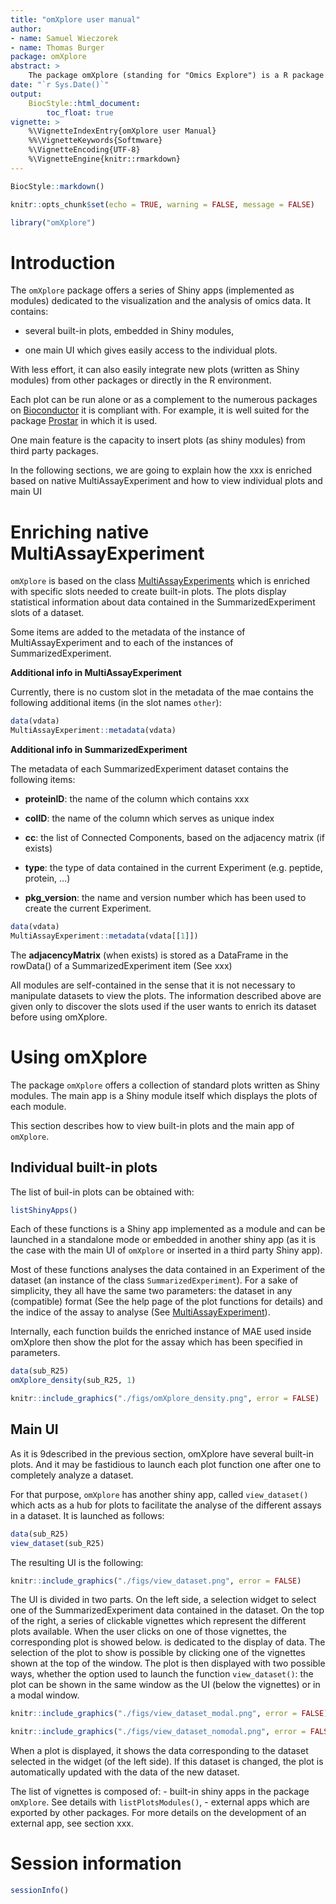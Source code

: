 ---
title: "omXplore user manual"
author: 
- name: Samuel Wieczorek
- name: Thomas Burger
package: omXplore
abstract: >
    The package omXplore (standing for "Omics Explore") is a R package which provides functions to vizualize omics experiments. It deals with common data formats in Bioconductor such as MSnSet, MultiAssayEperiments, QFeatures or even simple lists.
date: "`r Sys.Date()`"
output:
    BiocStyle::html_document:
        toc_float: true
vignette: >
    %\VignetteIndexEntry{omXplore user Manual}
    %%\VignetteKeywords{Softmware}
    %\VignetteEncoding{UTF-8}
    %\VignetteEngine{knitr::rmarkdown}
---

```{r style, echo = FALSE, results = 'asis'}
BiocStyle::markdown()
```


```{r setup, include=FALSE}
knitr::opts_chunk$set(echo = TRUE, warning = FALSE, message = FALSE)
```

```{r env, message = FALSE, warning = FALSE, echo = FALSE}
library("omXplore")
```

# Introduction

The `omXplore` package offers a series of Shiny apps (implemented as modules) dedicated to the visualization and the analysis of omics data. 
It contains:

- several built-in plots, embedded in Shiny modules,

- one main UI which gives easily access to the individual plots.

With less effort, it can also easily integrate new plots
(written as Shiny modules) from other packages or directly in the R
environment.


Each plot can be run alone or as a complement to the numerous packages on [Bioconductor](https://www.bioconductor.org/) it is compliant with. For example,
it is well suited for the package [Prostar](https://www.bioconductor.org/packages/release/bioc/html/Prostar.html) in which it is used.

One main feature is the capacity to insert plots (as shiny modules) from third party packages.

In the following sections, we are going to explain how the xxx is enriched based on native MultiAssayExperiment and how to view individual plots and main UI

# Enriching native MultiAssayExperiment

`omXplore` is based on the class [MultiAssayExperiments](https://www.bioconductor.org/packages/release/bioc/html/MultiAssayExperiment.html) which is enriched with specific slots needed to create built-in plots.
The plots display statistical information about data contained in the SummarizedExperiment
slots of a dataset.

Some items are added to the metadata of the instance of
MultiAssayExperiment and to each of the instances of
SummarizedExperiment.

**Additional info in MultiAssayExperiment**

Currently, there is no custom slot in the metadata of the mae contains
the following additional items (in the slot names `other`):

```{r meta_mae, echo = TRUE}
data(vdata)
MultiAssayExperiment::metadata(vdata)
```

**Additional info in SummarizedExperiment**

The metadata of each SummarizedExperiment dataset contains the following
items: 

-   **proteinID**: the name of the column which contains xxx

-   **colID**: the name of the column which serves as unique index

-   **cc**: the list of Connected Components, based on the adjacency
    matrix (if exists)

-   **type**: the type of data contained in the current Experiment (e.g. peptide, protein, ...)

-   **pkg_version**: the name and version number which has been used to
    create the current Experiment.


```{r meta_se, echo = TRUE}
data(vdata)
MultiAssayExperiment::metadata(vdata[[1]])
```

The **adjacencyMatrix** (when exists) is stored as a DataFrame in the
rowData() of a SummarizedExperiment item (See xxx)


All modules are self-contained in the sense that it is not necessary to manipulate datasets to view the plots. The information described above are given only to discover the slots used if the user wants to enrich its dataset before using omXplore.


# Using omXplore

The package `omXplore` offers a collection of standard plots written as Shiny modules.
The main app is a Shiny module itself which displays the plots of each
module.

This section describes how to view built-in plots and the main app of `omXplore`.

## Individual built-in plots

The list of buil-in plots can be obtained with:

```{r listShinyApps}
listShinyApps()
```


Each of these functions is a Shiny app implemented as a module and can be launched in a standalone mode or embedded in another shiny app (as it is the case with the main UI of `omXplore` or inserted in a third party Shiny app).


Most of these functions analyses the data contained in an Experiment of the dataset (an instance of the class `SummarizedExperiment`). For a sake of simplicity, they all have the same two parameters: the dataset in any (compatible) format (See the help page of the plot functions for details) and the indice of the assay to analyse (See [MultiAssayExperiment](https://www.bioconductor.org/packages/release/bioc/html/MultiAssayExperiment.html)). 

Internally, each function builds the enriched instance of MAE used inside omXplore then show the plot for the assay which has been specified in parameters.


```{r ex_modules, eval=FALSE}
data(sub_R25)
omXplore_density(sub_R25, 1)
```


```{r omXplore_density_png, results='markup', fig.cap="Plot generated by the module omXplore_density()", echo=FALSE, out.width='100%', fig.align='center', fig.wide = TRUE}
knitr::include_graphics("./figs/omXplore_density.png", error = FALSE)
```



## Main UI

As it is 9described in the previous section, omXplore have several built-in plots. And it may be fastidious to launch each plot function one after one to completely analyze a dataset.

For that purpose, `omXplore` has another shiny app, called `view_dataset()` which acts as a hub for plots to facilitate the analyse of the different assays in a dataset. It is launched as follows:

```{r view_dataset_modal, eval=FALSE}
data(sub_R25)
view_dataset(sub_R25)
```

The resulting UI is the following:

```{r view_dataset_png, results='markup', fig.cap="`omXplore` interactive interface: xxxx.", echo=FALSE, out.width='100%', fig.align='center', fig.wide = TRUE}
knitr::include_graphics("./figs/view_dataset.png", error = FALSE)
```

The UI is divided in two parts. 
On the left side, a selection widget to select one of the SummarizedExperiment data contained in the dataset.
On the top of the right, a series of clickable vignettes which represent the different plots available. When the user clicks on one of those vignettes, the corresponding plot is showed below. is dedicated to the display of data. The selection of the plot to show
is possible by clicking one of the vignettes shown at the top of the window. The plot is then displayed with
two possible ways, whether the option used to launch the function `view_dataset()`: the plot can be shown in the same window as the UI (below the vignettes) or in a modal window.

```{r view_dataset_modal_png, results='markup', fig.cap="`omXplore` interactive interface with modal.", echo=FALSE, out.width='100%', fig.align='center', fig.wide = TRUE}
knitr::include_graphics("./figs/view_dataset_modal.png", error = FALSE)
```

```{r view_dataset_nomodal_png, results='markup', fig.cap="`omXplore` interactive interface without modal.", echo=FALSE, out.width='100%', fig.align='center', fig.wide = TRUE}
knitr::include_graphics("./figs/view_dataset_nomodal.png", error = FALSE)
```

When a plot is displayed, it shows the data corresponding to the dataset
selected in the widget (of the left side). If this dataset is changed, the plot is 
automatically updated with the data of the new dataset.

The list of vignettes is composed of:
- built-in shiny apps in the package `omXplore`. See details with `listPlotsModules()`,
- external apps which are exported by other packages. For more details on the
development of an external app, see section xxx.


# Session information

```{r}
sessionInfo()
```
